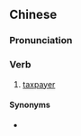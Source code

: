 {{also|纳税人}}
==Chinese==
{{zh-forms|s=纳税人|type=21}}

===Pronunciation===
{{zh-pron
|m=nàshuìrén
|c=naap6 seoi3 jan4
|cat=v
}}

===Verb===
{{zh-verb}}

# [[taxpayer]]

====Synonyms====
* {{zh-l|納稅者}}